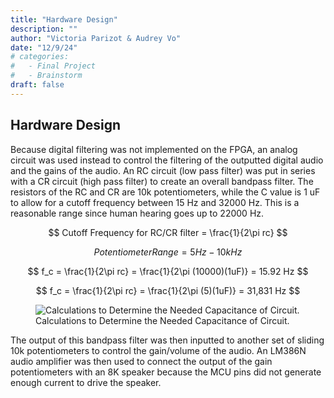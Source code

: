 ```yaml
---
title: "Hardware Design"
description: ""
author: "Victoria Parizot & Audrey Vo"
date: "12/9/24"
# categories:
#   - Final Project
#   - Brainstorm
draft: false
---
```


## Hardware Design
Because digital filtering was not implemented on the FPGA, an analog circuit was used instead to control the filtering of the outputted digital audio and the gains of the audio. An RC circuit (low pass filter) was put in series with a CR circuit (high pass filter) to create an overall bandpass filter. The resistors of the RC and CR are 10k potentiometers, while the C value is 1 uF to allow for a cutoff frequency between 15 Hz and 32000 Hz. This is a reasonable range since human hearing goes up to 22000 Hz.

$$ Cutoff Frequency for RC/CR filter = \frac{1}{2\pi rc} $$

$$ Potentiometer Range = 5 Hz - 10 kHz $$

$$ f_c = \frac{1}{2\pi rc} = \frac{1}{2\pi (10000)(1uF)} = 15.92 Hz $$

$$ f_c = \frac{1}{2\pi rc} = \frac{1}{2\pi (5)(1uF)} = 31,831 Hz $$


![Calculations to Determine the Needed Capacitance of Circuit.](images/actualfpga.png) 


The output of this bandpass filter was then inputted to another set of sliding 10k potentiometers to control the gain/volume of the audio. An LM386N audio amplifier was then used to connect the output of the gain potentiometers with an 8K speaker because the MCU pins did not generate enough current to drive the speaker. 


